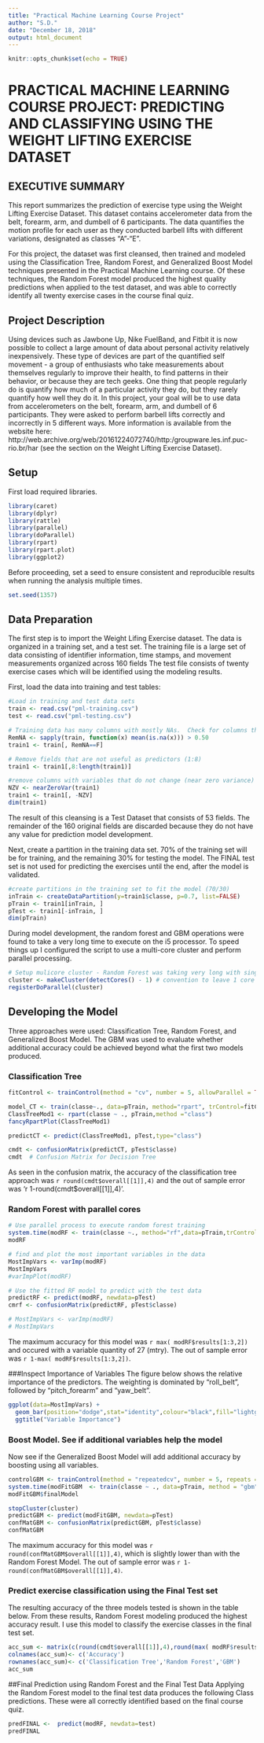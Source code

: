 ```yaml
---
title: "Practical Machine Learning Course Project"
author: "S.D."
date: "December 18, 2018"
output: html_document
---
```


```r
knitr::opts_chunk$set(echo = TRUE)
```

# PRACTICAL MACHINE LEARNING COURSE PROJECT:  PREDICTING AND CLASSIFYING USING THE WEIGHT LIFTING EXERCISE DATASET

## EXECUTIVE SUMMARY
This report summarizes the prediction of exercise type using the Weight Lifting Exercise Dataset.  This dataset contains accelerometer data from the belt, forearm, arm, and dumbell of 6 participants.  The data quantifies the motion profile for each user as they conducted barbell lifts with different variations, designated as classes "A"-"E".  

For this project, the dataset was first cleansed, then trained and modeled using the Classification Tree, Random Forest, and Generalized Boost Model techniques presented in the Practical Machine Learning course.   Of these techniques, the Random Forest model produced the highest quality predictions when applied to the test dataset, and was able to correctly identify all twenty exercise cases in the course final quiz.

## Project Description
Using devices such as Jawbone Up, Nike FuelBand, and Fitbit it is now possible to collect a large amount of data about personal activity relatively inexpensively. These type of devices are part of the quantified self movement - a group of enthusiasts who take measurements about themselves regularly to improve their health, to find patterns in their behavior, or because they are tech geeks. One thing that people regularly do is quantify how much of a particular activity they do, but they rarely quantify how well they do it. In this project, your goal will be to use data from accelerometers on the belt, forearm, arm, and dumbell of 6 participants. They were asked to perform barbell lifts correctly and incorrectly in 5 different ways. More information is available from the website here: http://web.archive.org/web/20161224072740/http:/groupware.les.inf.puc-rio.br/har (see the section on the Weight Lifting Exercise Dataset).

## Setup
First load required libraries.

```r
library(caret)
library(dplyr)
library(rattle)
library(parallel)
library(doParallel)
library(rpart)
library(rpart.plot)
library(ggplot2)
```

Before proceeding, set a seed to ensure consistent and reproducible results when running the analysis multiple times.
```r
set.seed(1357)
```

## Data Preparation
The first step is to import the Weight Lifing Exercise dataset.  The data is organized in a training set, and a test set.  The training file is a large set of data consisting of identifier information, time stamps, and movement measurements organized across 160 fields  The test file consists of twenty exercise cases which will be identified using the modeling results.

First, load the data into training and test tables:
```r
#Load in training and test data sets
train <- read.csv("pml-training.csv")
test <- read.csv("pml-testing.csv")

# Training data has many columns with mostly NAs.  Check for columns that are over half populated with "NAs" and reemove columns
RemNA <- sapply(train, function(x) mean(is.na(x))) > 0.50
train1 <- train[, RemNA==F]

# Remove fields that are not useful as predictors (1:8) 
train1 <- train1[,8:length(train1)]

#remove columns with variables that do not change (near zero variance)
NZV <- nearZeroVar(train1)
train1 <- train1[, -NZV]
dim(train1)
```
The result of this cleansing is a Test Dataset that consists of 53 fields.  The remainder of the 160 original fields are discarded because they do not have any value for prediction model development. 

Next, create a partition in the training data set.  70% of the training set will be for training, and the remaining 30% for testing the model.  The FINAL test set is not used for predicting the exercises until the end, after the model is validated.
```r
#create partitions in the training set to fit the model (70/30)
inTrain <- createDataPartition(y=train1$classe, p=0.7, list=FALSE)
pTrain <- train1[inTrain, ]
pTest <- train1[-inTrain, ]
dim(pTrain)
```

During model development, the random forest and GBM operations were found to take a very long time to execute on the i5 processor. To speed things up I configured the script to use a multi-core cluster and perform parallel processing.  
```r
# Setup mulicore cluster - Random Forest was taking very long with single core
cluster <- makeCluster(detectCores() - 1) # convention to leave 1 core for OS
registerDoParallel(cluster)
```

## Developing the Model
Three approaches were used:  Classification Tree, Random Forest, and Generalized Boost Model.  The GBM was used to evaluate whether additional accuracy could be achieved beyond what the first two models produced.

### Classification Tree  

```r
fitControl <- trainControl(method = "cv", number = 5, allowParallel = TRUE)

model_CT <- train(classe~., data=pTrain, method="rpart", trControl=fitControl)
ClassTreeMod1 <- rpart(classe ~ ., pTrain,method ="class")
fancyRpartPlot(ClassTreeMod1)

predictCT <- predict(ClassTreeMod1, pTest,type="class")

cmdt <- confusionMatrix(predictCT, pTest$classe)
cmdt  # Confusion Matrix for Decision Tree
```
As seen in the confusion matrix, the accuracy of the classification tree approach was `r round(cmdt$overall[[1]],4)` and the out of sample error was 'r 1-round(cmdt$overall[[1]],4)'.  

### Random Forest with parallel cores
```r
# Use parallel process to execute random forest training
system.time(modRF <- train(classe ~., method="rf",data=pTrain,trControl = fitControl))
modRF

# find and plot the most important variables in the data
MostImpVars <- varImp(modRF)
MostImpVars
#varImpPlot(modRF)

# Use the fitted RF model to predict with the test data 
predictRF <- predict(modRF, newdata=pTest)
cmrf <- confusionMatrix(predictRF, pTest$classe)

# MostImpVars <- varImp(modRF)
# MostImpVars
```
The maximum accuracy for this model was `r max( modRF$results[1:3,2])` and occured with a variable quantity of 27 (mtry). The out of sample error was `r 1-max( modRF$results[1:3,2])`.  

###Inspect Importance of Variables
The figure below shows the relative importance of the predictors.  The weighting is dominated by "roll_belt", followed by "pitch_forearm" and "yaw_belt".   
```r
ggplot(data=MostImpVars) + 
  geom_bar(position="dodge",stat="identity",colour="black",fill="lightgreen") + 
  ggtitle("Variable Importance")  
```

###  Boost Model.  See if additional variables help the model  

Now see if the Generalized Boost Model will add additional accuracy by boosting using all variables.  

```r
controlGBM <- trainControl(method = "repeatedcv", number = 5, repeats = 1)
system.time(modFitGBM  <- train(classe ~ ., data=pTrain, method = "gbm",trControl = controlGBM, verbose = FALSE))
modFitGBM$finalModel

stopCluster(cluster)
predictGBM <- predict(modFitGBM, newdata=pTest)
confMatGBM <- confusionMatrix(predictGBM, pTest$classe)
confMatGBM
```
The maximum accuracy for this model was `r  round(confMatGBM$overall[[1]],4)`, which is slightly lower than with the Random Forest Model.  The out of sample error was `r 1-round(confMatGBM$overall[[1]],4)`.  


### Predict exercise classification using the Final Test set   
The resulting accuracy of the three models tested is shown in the table below.  From these results, Random Forest modeling produced the highest accuracy result. I use this model to classify the exercise classes in the final test set.  

```r
acc_sum <- matrix(c(round(cmdt$overall[[1]],4),round(max( modRF$results[1:3,2]),4), round(confMatGBM$overall[[1]],4)),ncol=1)
colnames(acc_sum)<- c('Accuracy')
rownames(acc_sum)<- c('Classification Tree','Random Forest','GBM')
acc_sum
```

##Final Prediction using Random Forest and the Final Test Data
Applying the Random Forest model to the final test data produces the following Class predictions.  These were all correctly identified based on the final course quiz.

```r
predFINAL <-  predict(modRF, newdata=test)
predFINAL
```
